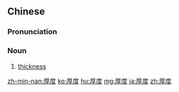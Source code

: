 ==Chinese==
{{zh-forms}}

===Pronunciation===
{{zh-pron
|m=hòudù
|c=hau5 dou6
|cat=n
}}

===Noun===
{{zh-noun}}

# [[thickness]]

{{zh-cat|Advanced}}

[[zh-min-nan:厚度]]
[[ko:厚度]]
[[hu:厚度]]
[[mg:厚度]]
[[ja:厚度]]
[[zh:厚度]]